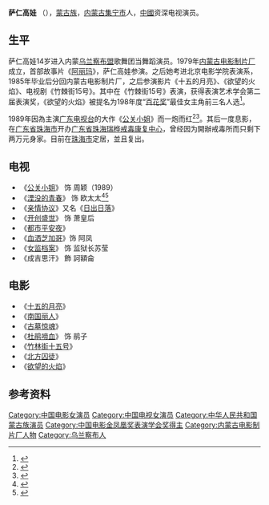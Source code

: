 {{distinguish|斯琴高娃}}
{{藝人
| 姓名     = 萨仁高娃
| 類型     = 女演員
| 圖片     = 
| 圖片尺寸 = 
| 圖片簡介 = 
| 原名     = 
| 羅馬拼音 = 
| 英文名   = 
| 綽號     = 
| 其他藝名 = 
| 國籍     = {{PRC}}
| 民族     = [[蒙古族|蒙古族]]
| 籍貫     = [[内蒙古|内蒙古]][[集宁|集宁]]
| 出生日期 = {{birth_date_and_age|1962|7|14}}
| 出生地點 = 
| 逝世日期 = 
| 逝世地點 = 
| 職業     = [[演員|演員]]、[[戒毒所负责人|戒毒所负责人]]
| 語言     = 
| 教育程度 = [[北京电影学院|北京电影学院]]
| 宗教信仰 = 
| 配偶     = 
| 出身地   = 
| 出道作   = 
| 出道日期 = 
| 代表作   = [[公关小姐|公关小姐]]
| 活躍年代 = 1985年 ~ 迄今
| 網站     = 
| 相關團體 = 
| 獎項     = 
| IMDb    = 
}}

'''萨仁高娃''' （{{bd|1962年|7月14日}}），[[蒙古族|蒙古族]]，[[内蒙古|内蒙古]][[集宁市|集宁市]]人，[[中國|中國]]资深电视演员。

== 生平 ==
萨仁高娃14岁进入内蒙[[乌兰察布盟|乌兰察布盟]]歌舞团当舞蹈演员。1979年[[内蒙古电影制片厂|内蒙古电影制片厂]]成立，首部故事片《[[阿丽玛|阿丽玛]]》，萨仁高娃参演。之后她考进北京电影学院表演系，1985年毕业后分回内蒙古电影制片厂，之后参演影片《十五的月亮》、《欲望的火焰》、电视剧《竹棘街15号》。其中在《竹棘街15号》表演，获得表演艺术学会第二届表演奖，《欲望的火焰》被提名为198年度“[[百花奖|百花奖]]”最佳女主角前三名人选<ref>{{Cite book|title=影视明星|last=高凤亭，秦维毅编著|first=|publisher=北京：农村读物出版社|year=1993.08|isbn=7-5048-2086-5|location=|pages=148-149}}</ref>。

1989年因為主演[[广东电视台|广东电视台]]的大作《[[公关小姐|公关小姐]]》而一炮而红<ref>{{Cite book|title=谢望新文学评论选 下|last=谢望新著|first=|publisher=北京：[[作家出版社|作家出版社]]|year=2007.10|isbn=978-7-5063-4137-0|location=|pages=129}}</ref><ref>{{Cite book|title=陈毅艺镜头下的明星影像|last=陈毅艺著；陈慕敌总编辑|first=|publisher=美中国际名家出版社|year=2005.11|isbn=|location=|pages=108}}</ref>。其后一度息影，在[[广东省|广东省]][[珠海市|珠海市]]开办[[广东省|广东省]][[珠海|珠海]][[瑞桦戒毒康复中心|瑞桦戒毒康复中心]]，曾经因为開辦戒毒所而只剩下两万元身家。目前在[[珠海市|珠海市]]定居，並且复出。

==电视==
* 《[[公关小姐|公关小姐]]》 饰 周颖（1989）
* 《[[湮没的青春|湮没的青春]]》 饰 欧太太<ref>{{Cite book|title=中国影片大典 故事片·戏曲片 1977-1994|last=中国电影艺术研究中心，中国电影资料馆编|first=|publisher=北京：中国电影出版社|year=1996.02|isbn=7-106-01095-2|location=|pages=1994}}</ref><ref>{{Cite book|title=北京电影学院志 1950-1995|last=任杰主编；院志编辑委员会编|first=|publisher=北京电影学院|year=2000.09|isbn=|location=|pages=640}}</ref>
* 《[[亲情协议|亲情协议]]》又名《[[日出日落|日出日落]]》
* 《[[开创盛世|开创盛世]]》 饰 萧皇后
* 《[[都市平安夜|都市平安夜]]》
* 《[[血洒芝加哥|血洒芝加哥]]》饰 阿凤
* 《[[女监档案|女监档案]]》 饰 监狱长苏莹
* 《成吉思汗》 飾 訶額侖

==电影==
* 《[[十五的月亮|十五的月亮]]》
* 《[[南国丽人|南国丽人]]》
* 《[[古墓惊魂|古墓惊魂]]》
* 《[[杜鹃啼血|杜鹃啼血]]》 饰 鹃子
* 《[[竹林街十五号|竹林街十五号]]》
* 《[[北方囚徒|北方囚徒]]》
* 《[[欲望的火焰|欲望的火焰]]》

==参考资料==
{{reflist}}
{{中国电影金凤凰奖}}
{{DEFAULTSORT:sa}}
[[Category:中国电影女演员|Category:中国电影女演员]]
[[Category:中国电视女演员|Category:中国电视女演员]]
[[Category:中华人民共和国蒙古族演员|Category:中华人民共和国蒙古族演员]]
[[Category:中国电影金凤凰奖表演学会奖得主|Category:中国电影金凤凰奖表演学会奖得主]]
[[Category:内蒙古电影制片厂人物|Category:内蒙古电影制片厂人物]]
[[Category:乌兰察布人|Category:乌兰察布人]]